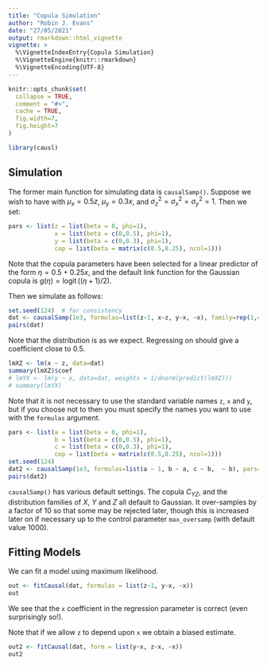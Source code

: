 ```yaml
---
title: "Copula Simulation"
author: "Robin J. Evans"
date: "27/05/2021"
output: rmarkdown::html_vignette
vignette: >
  %\VignetteIndexEntry{Copula Simulation}
  %\VignetteEngine{knitr::rmarkdown}
  %\VignetteEncoding{UTF-8}
---
```


```r
knitr::opts_chunk$set(
  collapse = TRUE,
  comment = "#>",
  cache = TRUE,
  fig.width=7, 
  fig.height=7
)
```

```r
library(causl)
```

## Simulation

The former main function for simulating data is `causalSamp()`.  Suppose we 
wish to have
\begin{align*}
Z &\sim N(0, \; \sigma_z^2)\\
X \mid Z=z &\sim N(\mu_x, \; \sigma_x^2)\\
Y \mid \operatorname{do}(X=x) &\sim N(\mu_y, \; \sigma_y^2)
\end{align*}
with $\mu_x = 0.5 z$, $\mu_y = 0.3 x$, and $\sigma_z^2 = \sigma_x^2 = \sigma_y^2 = 1$.
Then we set:
```r
pars <- list(z = list(beta = 0, phi=1),
             x = list(beta = c(0,0.5), phi=1),
             y = list(beta = c(0,0.3), phi=1),
             cop = list(beta = matrix(c(0.5,0.25), ncol=1)))
```
Note that the copula parameters have been selected for a linear predictor of the
form $\eta = 0.5 + 0.25x$, and the default link function for the Gaussian
copula is $g(\eta) = \operatorname{logit}((\eta+1)/2)$.

Then we simulate as follows:
```r
set.seed(124)  # for consistency
dat <- causalSamp(1e3, formulas=list(z~1, x~z, y~x, ~x), family=rep(1,4), pars=pars)
pairs(dat)
```
Note that the distribution is as we expect.  Regressing \code{x} on \code{z}
should give a coefficient close to 0.5.
```r
lmXZ <- lm(x ~ z, data=dat)
summary(lmXZ)$coef
# lmYX <- lm(y ~ x, data=dat, weights = 1/dnorm(predict(lmXZ)))
# summary(lmYX)
```
Note that it is not necessary to use the standard variable names `z`, `x` and
`y`, but if you choose not to then you must specify the names you want to use
with the `formulas` argument.
```r
pars <- list(a = list(beta = 0, phi=1),
             b = list(beta = c(0,0.5), phi=1),
             c = list(beta = c(0,0.3), phi=1),
             cop = list(beta = matrix(c(0.5,0.25), ncol=1)))
set.seed(124)
dat2 <- causalSamp(1e3, formulas=list(a ~ 1, b ~ a, c ~ b,  ~ b), pars=pars)
pairs(dat2)
```

`causalSamp()` has various default settings.  The copula $C_{YZ}$, and the
distribution families of $X$, $Y$ and $Z$ all default to Gaussian.  It
over-samples by a factor of 10 so that some may be rejected later, though this
is increased later on if necessary up to the control parameter `max_oversamp`
(with default value 1000).

## Fitting Models

We can fit a model using maximum likelihood.
```r
out <- fitCausal(dat, formulas = list(z~1, y~x, ~x))
out
```
We see that the `x` coefficient in the regression parameter is correct (even
surprisingly so!).

Note that if we allow `z` to depend upon `x` we obtain a biased estimate.
```r
out2 <- fitCausal(dat, form = list(y~x, z~x, ~x))
out2
```
<!-- We can also use a different copula. -->
<!-- ```{r fit_another} -->
<!-- fit_cop(dat, forms = list(~ x, ~ 1, ~ 1), fam_cop=3) -->
<!-- ``` -->

